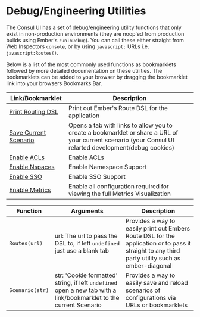 # Debug/Engineering Utilities

The Consul UI has a set of debug/engineering utility functions that only exist in non-production environments (they are noop'ed from production builds using Ember's `runInDebug`). You can call these either straight from Web Inspectors `console`, or by using `javascript:` URLs i.e. `javascript:Routes()`.

Below is a list of the most commonly used functions as bookmarklets followed by more detailed documentation on these utilities. The bookmarklets can be added to your browser by dragging the bookmarklet link into your browsers Bookmarks Bar.

| Link/Bookmarklet | Description |
| ---- | ----------- |
| [Print Routing DSL](javascript:Routes()) | Print out Ember's Route DSL for the application |
| [Save Current Scenario](javascript:Scenario()) | Opens a tab with links to allow you to create a bookmarklet or share a URL of your current scenario (your Consul UI relarted development/debug cookies) |
| [Enable ACLs](javascript:Scenario('CONSUL_ACLS_ENABLE=1')) | Enable ACLs |
| [Enable Nspaces](javascript:Scenario('CONSUL_NSPACES_ENABLE=1')) | Enable Namespace Support |
| [Enable SSO ](javascript:Scenario('CONSUL_SSO_ENABLE=1')) | Enable SSO Support |
| [Enable Metrics](javascript:Scenario('CONSUL_METRICS_PROXY_ENABLE=1;CONSUL_METRICS_PROVIDER=prometheus')) | Enable all configuration required for viewing the full Metrics Visualization |

| Function | Arguments | Description |
| -------- | --------- | ----------- |
| `Routes(url)` | url: The url to pass the DSL to, if left `undefined` just use a blank tab | Provides a way to easily print out Embers Route DSL for the application or to pass it straight to any third party utility such as ember-diagonal |
| `Scenario(str)` | str: 'Cookie formatted' string, if left `undefined` open a new tab with a link/bookmarklet to the current Scenario | Provides a way to easily save and reload scenarios of configurations via URLs or bookmarklets |


